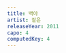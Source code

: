 ```yaml
---
title: 백야
artist: 짙은
releaseYear: 2011
capo: 4
computedKey: 4
---
```


<ScoreWrapper>
  <ScorePhrase
    phrase={{
      lyrics: '너와 내가 떠난 이 알 수 없는 여행',
      chordList: [
        { name: 'G', position: 0 },
        { name: 'A', position: 6 },
        { name: 'C', position: 11 },
        { name: 'G', position: 18 },
      ],
    }}
  />
  <ScorePhrase
    phrase={{
      lyrics: '너를 바라보다 잠이 들었는데',
      chordList: [
        { name: 'Em', position: 0 },
        { name: 'A', position: 5 },
        { name: 'C', position: 9 },
        { name: 'D7', position: 14 },
      ],
    }}
  />
  <ScorePhrase
    phrase={{
      lyrics: '밤이 찾아와도 어둠이 내리지 않는',
      chordList: [
        { name: 'G', position: 0 },
        { name: 'A', position: 5 },
        { name: 'C', position: 9 },
        { name: 'G', position: 14 },
      ],
    }}
  />
  <ScorePhrase
    phrase={{
      lyrics: '이 꿈같은 곳으로 날 데려 온 거야',
      chordList: [
        { name: 'Em', position: 2 },
        { name: 'A', position: 7 },
        { name: 'C', position: 12 },
        { name: 'D7', position: 15 },
        { name: 'G', position: 18 },
      ],
    }}
  />
  <ScorePhrase
    phrase={{
      lyrics: '빛나는 하늘과 떨리는 두 손과',
      chordList: [
        { name: 'C', position: 1 },
        { name: 'D7', position: 4 },
        { name: 'Em', position: 6 },
        { name: 'G', position: 9 },
        { name: 'D', position: 15 },
      ],
    }}
  />
  <ScorePhrase
    phrase={{
      lyrics: '나를 바라보는 너의 그 깊은 미소가',
      chordList: [
        { name: 'C', position: 0 },
        { name: 'G', position: 5 },
        { name: 'Em', position: 13 },
        { name: 'D', position: 18 },
      ],
    }}
  />
  <ScorePhrase
    phrase={{
      lyrics: '난 울지 않을래 피하지 않을래',
      chordList: [
        { name: 'C', position: 2 },
        { name: 'D7', position: 5 },
        { name: 'G', position: 7 },
        { name: 'Em', position: 10 },
        { name: 'D', position: 15 },
      ],
    }}
  />
  <ScorePhrase
    phrase={{
      lyrics: '어둠 속의 빛으로 넌 내게 머물러',
      chordList: [
        { name: 'C', position: 0 },
        { name: 'Em', position: 6 },
        { name: 'C', position: 12 },
        { name: 'D7', position: 15 },
        { name: 'G', position: 17 },
      ],
    }}
  />
  <ScorePhrase
    phrase={{
      lyrics: '날아가는 새들 길을 묻는 사람들',
      chordList: [
        { name: 'G', position: 0 },
        { name: 'A', position: 5 },
        { name: 'C', position: 8 },
        { name: 'G', position: 14 },
      ],
    }}
  />
  <ScorePhrase
    phrase={{
      lyrics: '모든 것이 아직 잠들지 않았네',
      chordList: [
        { name: 'Em', position: 0 },
        { name: 'A', position: 6 },
        { name: 'C', position: 10 },
        { name: 'D7', position: 15 },
      ],
    }}
  />
  <ScorePhrase
    phrase={{
      lyrics: '어둠 속에 묻혀있던 빛나던 이 땅 모두가',
      chordList: [
        { name: 'G', position: 0 },
        { name: 'A', position: 7 },
        { name: 'C', position: 12 },
        { name: 'G', position: 19 },
      ],
    }}
  />
  <ScorePhrase
    phrase={{
      lyrics: '꿈같은 세계로 빛을 내고 있구나',
      chordList: [
        { name: 'Em', position: 0 },
        { name: 'A', position: 5 },
        { name: 'C', position: 11 },
        { name: 'D7', position: 14 },
        { name: 'G', position: 16 },
      ],
    }}
  />
  <ScorePhrase
    phrase={{
      lyrics: '빛나는 하늘과 떨리는 두 손과',
      chordList: [
        { name: 'C', position: 1 },
        { name: 'D7', position: 4 },
        { name: 'Em', position: 6 },
        { name: 'G', position: 9 },
        { name: 'D', position: 15 },
      ],
    }}
  />
  <ScorePhrase
    phrase={{
      lyrics: '나를 바라보는 너의 그 깊은 미소가',
      chordList: [
        { name: 'C', position: 0 },
        { name: 'G', position: 5 },
        { name: 'Em', position: 13 },
        { name: 'D', position: 18 },
      ],
    }}
  />
  <ScorePhrase
    phrase={{
      lyrics: '난 울지 않을래 피하지 않을래',
      chordList: [
        { name: 'C', position: 2 },
        { name: 'D7', position: 5 },
        { name: 'G', position: 7 },
        { name: 'Em', position: 10 },
        { name: 'D', position: 15 },
      ],
    }}
  />
  <ScorePhrase
    phrase={{
      lyrics: '어둠 속의 빛으로 넌 내게 머물러',
      chordList: [
        { name: 'C', position: 0 },
        { name: 'Em', position: 6 },
        { name: 'C', position: 12 },
        { name: 'D7', position: 15 },
        { name: 'G', position: 17 },
      ],
    }}
  />
  <ScorePhrase
    phrase={{
      lyrics: '오 오 오 - 그대는 보리',
      chordList: [
        { name: 'G', position: 0 },
        { name: 'C', position: 11 },
        { name: 'G', position: 16 },
      ],
    }}
  />
  <ScorePhrase
    phrase={{
      lyrics: '아 아 아 - 우리는 만나리',
      chordList: [
        { name: 'Am', position: 0 },
        { name: 'D', position: 10 },
      ],
    }}
  />
  <ScorePhrase
    phrase={{
      lyrics: '오 오 오 - 지지 않으리',
      chordList: [
        { name: 'F', position: 0 },
        { name: 'Em', position: 11 },
      ],
    }}
  />
  <ScorePhrase
    phrase={{
      lyrics: '오 오 오 - 오',
      chordList: [
        { name: 'D', position: 0 },
        { name: 'D7', position: 8 },
      ],
    }}
  />
  <ScorePhrase
    phrase={{
      lyrics: '날아가는 새들 길을 묻는 사람들',
      chordList: [
        { name: 'G', position: 0 },
        { name: 'A', position: 5 },
        { name: 'C', position: 8 },
        { name: 'G', position: 14 },
      ],
    }}
  />
  <ScorePhrase
    phrase={{
      lyrics: '모든 것이 아직 잠들지 않았네',
      chordList: [
        { name: 'Em', position: 0 },
        { name: 'A', position: 6 },
        { name: 'C', position: 10 },
        { name: 'D7', position: 15 },
      ],
    }}
  />
  <ScorePhrase
    phrase={{
      lyrics: '어둠 속에 묻혀있던 빛나던 이 땅 모두가',
      chordList: [
        { name: 'G', position: 0 },
        { name: 'A', position: 7 },
        { name: 'C', position: 12 },
        { name: 'G', position: 19 },
      ],
    }}
  />
  <ScorePhrase
    phrase={{
      lyrics: '꿈같은 세계로 빛을 내고 있구나',
      chordList: [
        { name: 'Em', position: 0 },
        { name: 'A', position: 5 },
        { name: 'C', position: 11 },
        { name: 'D7', position: 14 },
        { name: 'G', position: 16 },
      ],
    }}
  />
  <ScorePhrase
    phrase={{
      lyrics: '빛나는 하늘과 떨리는 두 손과',
      chordList: [
        { name: 'C', position: 1 },
        { name: 'D7', position: 4 },
        { name: 'Em', position: 6 },
        { name: 'G', position: 9 },
        { name: 'D', position: 15 },
      ],
    }}
  />
  <ScorePhrase
    phrase={{
      lyrics: '나를 바라보는 너의 그 깊은 미소가',
      chordList: [
        { name: 'C', position: 0 },
        { name: 'G', position: 5 },
        { name: 'Em', position: 13 },
        { name: 'D', position: 18 },
      ],
    }}
  />
  <ScorePhrase
    phrase={{
      lyrics: '난 울지 않을래 피하지 않을래',
      chordList: [
        { name: 'C', position: 2 },
        { name: 'D7', position: 5 },
        { name: 'G', position: 7 },
        { name: 'Em', position: 10 },
        { name: 'D', position: 15 },
      ],
    }}
  />
  <ScorePhrase
    phrase={{
      lyrics: '어둠 속의 빛으로 넌 내게 머물러',
      chordList: [
        { name: 'C', position: 0 },
        { name: 'Em', position: 6 },
        { name: 'C', position: 12 },
        { name: 'D7', position: 15 },
        { name: 'G', position: 17 },
      ],
    }}
  />
</ScoreWrapper>
